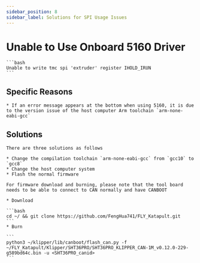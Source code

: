 ```yaml
---
sidebar_position: 8
sidebar_label: Solutions for SPI Usage Issues
---
```


# Unable to Use Onboard 5160 Driver

    ```bash
    Unable to write tmc spi 'extruder' register IHOLD_IRUN
    ```

## Specific Reasons

    * If an error message appears at the bottom when using 5160, it is due to the version issue of the host computer Arm toolchain `arm-none-eabi-gcc`

## Solutions
    There are three solutions as follows

    * Change the compilation toolchain `arm-none-eabi-gcc` from `gcc10` to `gcc8`
    * Change the host computer system
    * Flash the normal firmware

    For firmware download and burning, please note that the tool board needs to be able to connect to CAN normally and have CANBOOT

    * Download

    ```bash
    cd ~/ && git clone https://github.com/FengHua741/FLY_Katapult.git
    ```
    * Burn

    ```
    python3 ~/klipper/lib/canboot/flash_can.py -f ~/FLY_Katapult/Klipper/SHT36PRO/SHT36PRO_KLIPPER_CAN-1M_v0.12.0-229-g589bd64c.bin -u <SHT36PRO_canid>
    ```
